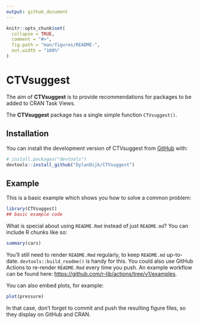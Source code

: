 ```yaml
---
output: github_document
---
```


<!-- README.md is generated from README.Rmd. Please edit that file -->

```r
knitr::opts_chunk$set(
  collapse = TRUE,
  comment = "#>",
  fig.path = "man/figures/README-",
  out.width = "100%"
)
```

# CTVsuggest

<!-- badges: start -->
<!-- badges: end -->

The aim of **CTVsuggest** is to provide recommendations for packages to be added to CRAN Task Views.

The **CTVsuggest** package has a single simple function `CTVsuggest()`.

## Installation

You can install the development version of CTVsuggest from [GitHub](https://github.com/) with:

``` r
# install.packages("devtools")
devtools::install_github("DylanDijk/CTVsuggest")
```

## Example

This is a basic example which shows you how to solve a common problem:

```r
library(CTVsuggest)
## basic example code
```

What is special about using `README.Rmd` instead of just `README.md`? You can include R chunks like so:

```r
summary(cars)
```

You'll still need to render `README.Rmd` regularly, to keep `README.md` up-to-date. `devtools::build_readme()` is handy for this. You could also use GitHub Actions to re-render `README.Rmd` every time you push. An example workflow can be found here: <https://github.com/r-lib/actions/tree/v1/examples>.

You can also embed plots, for example:

```r
plot(pressure)
```

In that case, don't forget to commit and push the resulting figure files, so they display on GitHub and CRAN.
